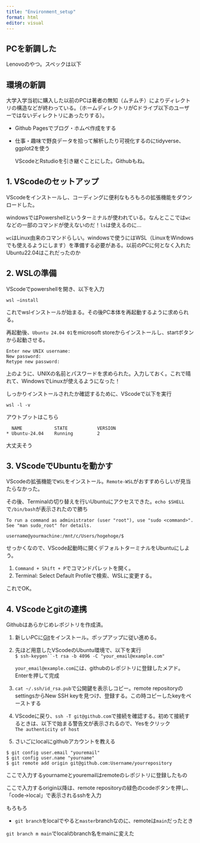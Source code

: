 ---
title: "Environment_setup"
format: html
editor: visual
---

## PCを新調した

Lenovoのやつ。スペックは以下

## 環境の新調

大学入学当初に購入した以前のPCは著者の無知（ムチムチ）によりディレクトリの構造などが終わっている。（ホームディレクトリがCドライブ以下のユーザーではないディレクトリにあったりする）。

-   Github Pagesでブログ・ホムペ作成をする

-   仕事・趣味で野良データを拾って解析したり可視化するのにtidyverse、ggplot2を使う

    VScodeとRstudioを引き継ぐことにした。Githubもね。

## 1. VScodeのセットアップ

VScodeをインストールし、コーディングに便利なもろもろの拡張機能をダウンロードした。

windowsではPowershellというターミナルが使われている。なんとここでは`wc`などの一部のコマンドが使えないのだ！`ls`は使えるのに...

`wc`はLinux由来のコマンドらしい。windowsで使うにはWSL（LinuxをWindowsでも使えるようにします）を準備する必要がある。以前のPCに何となく入れたUbuntu22.04はこれだったのか

## 2. WSLの準備

VScodeでpowershellを開き、以下を入力

`wsl –install`

これでwslインストールが始まる。その後PC本体を再起動するように求められる。

再起動後、`Ubuntu 24.04 01`をmicrosoft storeからインストールし、startボタンから起動させる。

```         
Enter new UNIX username:
New password:
Retype new password:
```

上のように、UNIXの名前とパスワードを求められた。入力しておく。これで晴れて、WindowsでLinuxが使えるようになった！

しっかりインストールされたか確認するために、VScodeで以下を実行

```         
wsl -l -v
```

アウトプットはこちら

```         
  NAME            STATE           VERSION
* Ubuntu-24.04    Running         2
```

大丈夫そう

## 3. VScodeでUbuntuを動かす

VScodeの拡張機能で`WSL`をインストール。`Remote-WSL`がおすすめらしいが見当たらなかった。

その後、Terminalの切り替えを行いUbuntuにアクセスできた。`echo $SHELL`で`/bin/bash`が表示されたので勝ち

```         
To run a command as administrator (user "root"), use "sudo <command>".
See "man sudo_root" for details.

username@yourmachine:/mnt/c/Users/hogehoge/$
```

せっかくなので、VScode起動時に開くデフォルトターミナルをUbuntuにしよう。

1.  `Command + Shift + P`でコマンドパレットを開く。
2.  Terminal: Select Default Profileで検索、WSLに変更する。

これでOK。

## 4. VScodeとgitの連携

Githubはあらかじめレポジトリを作成済。

1.  新しいPCに[Git](https://gitforwindows.org/)をインストール。ポップアップに従い進める。

2.  先ほど用意したVScodeのUbuntu環境で、以下を実行\
    ``` $ ssh-keygen``-t rsa -b 4096 -C "your_email@example.com" ```

    `your_email@example.com`には、githubのレポジトリに登録したメアド。Enterを押して完成

3.  `cat ~/.ssh/id_rsa.pub`で公開鍵を表示しコピー。remote repositoryのsettingsからNew SSH keyを見つけ、登録する。この時コピーしたkeyをペーストする

4.  VScodeに戻り、`ssh -T git@github.com`で接続を確認する。初めて接続するときは、以下で始まる警告文が表示されるので、Yesをクリック\
    `The authenticity of host`

5.  さいごにlocalにgithubアカウントを教える

```         
$ git config user.email "youremail"
$ git config user.name "yourname"
$ git remote add origin git@github.com:Username/yourrepository
```

ここで入力するyournameとyouremailはremoteのレポジトリに登録したもの

ここで入力するorigin以降は、remote repositoryの緑色のcodeボタンを押し、「code-\>local」で表示されるsshを入力

もろもろ

-   `git branch`をlocalでやると`master`branchなのに、remoteは`main`だったとき

`git branch m main`でlocalのbranch名をmainに変えた

